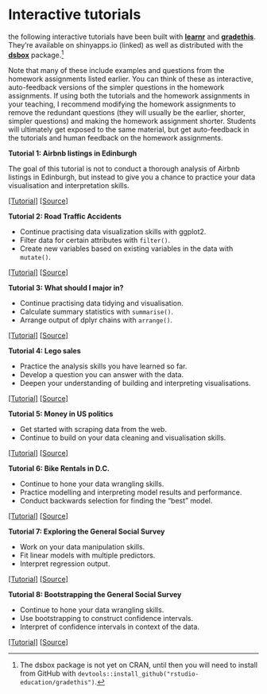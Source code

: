 # Interactive tutorials {#interactive-tutorials}

the following interactive tutorials have been built with [**learnr**](https://rstudio.github.io/learnr/publishing.html) and [**gradethis**](https://rstudio-education.github.io/gradethis/). They're available on shinyapps.io (linked) as well as distributed with the [**dsbox**](https://rstudio-education.github.io/dsbox/tutorials/index.html) package.^[The dsbox package is not yet on CRAN, until then you will need to install from GitHub with `devtools::install_github("rstudio-education/gradethis")`.]

Note that many of these include examples and questions from the homework assignments listed earlier. You can think of these as interactive, auto-feedback versions of the simpler questions in the homework assignments. If using both the tutorials and the homework assignments in your teaching, I recommend modifying the homework assignments to remove the redundant questions (they will usually be the earlier, shorter, simpler questions) and making the homework assignment shorter. Students will ultimately get exposed to the same material, but get auto-feedback in the tutorials and human feedback on the homework assignments.


::: {.tutorial}
**Tutorial 1: Airbnb listings in Edinburgh** 

The goal of this tutorial is not to conduct a thorough analysis of Airbnb listings in Edinburgh, but instead to give you a chance to practice your data visualisation and interpretation skills.

[[Tutorial]](https://minecr.shinyapps.io/dsbox-01-edibnb/)
[[Source]](https://github.com/rstudio-education/dsbox/tree/master/inst/tutorials/01-basics)
:::


::: {.tutorial}
**Tutorial 2: Road Traffic Accidents** 

- Continue practising data visualization skills with ggplot2. 
- Filter data for certain attributes with `filter()`. 
- Create new variables based on existing variables in the data with `mutate()`. 

[[Tutorial]](https://minecr.shinyapps.io/dsbox-02-accidents/)
[[Source]](https://github.com/rstudio-education/dsbox/tree/master/inst/tutorials/02-accidents)
:::


::: {.tutorial}
**Tutorial 3: What should I major in?** 

- Continue practising data tidying and visualisation. 
- Calculate summary statistics with `summarise()`. 
- Arrange output of dplyr chains with `arrange()`. 

[[Tutorial]](https://minecr.shinyapps.io/dsbox-03-collegegrads/)
[[Source]](https://github.com/rstudio-education/dsbox/tree/master/inst/tutorials/03-collegegrads)
:::


::: {.tutorial}
**Tutorial 4: Lego sales** 

- Practice the analysis skills you have learned so far. 
- Develop a question you can answer with the data. 
- Deepen your understanding of building and interpreting visualisations. 

[[Tutorial]](https://minecr.shinyapps.io/dsbox-04-legosales/)
[[Source]](https://github.com/rstudio-education/dsbox/tree/master/inst/tutorials/04-legosales)
:::


::: {.tutorial}
**Tutorial 5: Money in US politics** 

- Get started with scraping data from the web. 
- Continue to build on your data cleaning and visualisation skills. 

[[Tutorial]](https://minecr.shinyapps.io/dsbox-05-moneyinpolitics/)
[[Source]](https://github.com/rstudio-education/dsbox/tree/master/inst/tutorials/05-moneyinpolitics)
:::


::: {.tutorial}
**Tutorial 6: Bike Rentals in D.C.** 

- Continue to hone your data wrangling skills.
- Practice modelling and interpreting model results and performance. 
- Conduct backwards selection for finding the "best" model.  

[[Tutorial]](https://minecr.shinyapps.io/dsbox-06-dcbikeshare/)
[[Source]](https://github.com/rstudio-education/dsbox/tree/master/inst/tutorials/06-dcbikeshare)
:::


::: {.tutorial}
**Tutorial 7: Exploring the General Social Survey** 

- Work on your data manipulation skills.
- Fit linear models with multiple predictors.
- Interpret regression output. 

[[Tutorial]](https://minecr.shinyapps.io/dsbox-07-exploregss/)
[[Source]](https://github.com/rstudio-education/dsbox/tree/master/inst/tutorials/07-exploregss)
:::


::: {.tutorial}
**Tutorial 8: Bootstrapping the General Social Survey** 

- Continue to hone your data wrangling skills.
- Use bootstrapping to construct confidence intervals.
- Interpret of confidence intervals in context of the data.

[[Tutorial]](https://minecr.shinyapps.io/dsbox-08-bootstrapgss/)
[[Source]](https://github.com/rstudio-education/dsbox/tree/master/inst/tutorials/08-bootstrapgss)
:::
